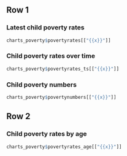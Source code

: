 ## Row 1 {.tabset}

### Latest child poverty rates

```r
charts_poverty$povertyrates[["{{x}}"]]
```

### Child poverty rates over time

```r
charts_poverty$povertyrates_ts[["{{x}}"]]
```

### Child poverty numbers

```r
charts_poverty$povertynumbers[["{{x}}"]]
```

## Row 2

### Child poverty rates by age

```r
charts_poverty$povertyrates_age[["{{x}}"]]
```